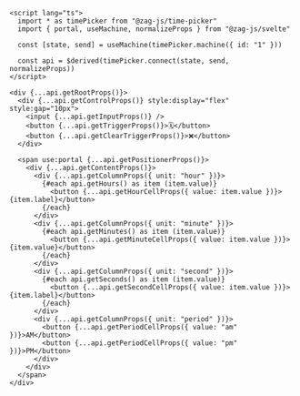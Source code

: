 ```svelte
<script lang="ts">
  import * as timePicker from "@zag-js/time-picker"
  import { portal, useMachine, normalizeProps } from "@zag-js/svelte"

  const [state, send] = useMachine(timePicker.machine({ id: "1" }))

  const api = $derived(timePicker.connect(state, send, normalizeProps))
</script>

<div {...api.getRootProps()}>
  <div {...api.getControlProps()} style:display="flex" style:gap="10px">
    <input {...api.getInputProps()} />
    <button {...api.getTriggerProps()}>🗓</button>
    <button {...api.getClearTriggerProps()}>❌</button>
  </div>

  <span use:portal {...api.getPositionerProps()}>
    <div {...api.getContentProps()}>
      <div {...api.getColumnProps({ unit: "hour" })}>
        {#each api.getHours() as item (item.value)}
          <button {...api.getHourCellProps({ value: item.value })}>{item.label}</button>
        {/each}
      </div>
      <div {...api.getColumnProps({ unit: "minute" })}>
        {#each api.getMinutes() as item (item.value)}
          <button {...api.getMinuteCellProps({ value: item.value })}>{item.value}</button>
        {/each}
      </div>
      <div {...api.getColumnProps({ unit: "second" })}>
        {#each api.getSeconds() as item (item.value)}
          <button {...api.getSecondCellProps({ value: item.value })}>{item.label}</button>
        {/each}
      </div>
      <div {...api.getColumnProps({ unit: "period" })}>
        <button {...api.getPeriodCellProps({ value: "am" })}>AM</button>
        <button {...api.getPeriodCellProps({ value: "pm" })}>PM</button>
      </div>
    </div>
  </span>
</div>
```
